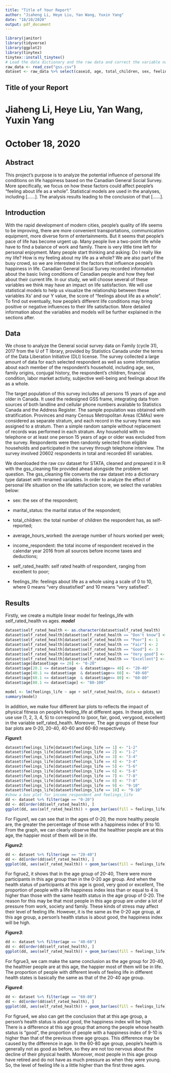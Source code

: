 ```yaml
---
title: "Title of Your Report"
author: "Jiaheng Li, Heye Liu, Yan Wang, Yuxin Yang"
date: "18/10/2020"
output: pdf_document
---
```


```r
library(janitor)
library(tidyverse)
library(ggplot2)
library(tinytex)
tinytex::install_tinytex()
# Load the data dictionary and the raw data and correct the variable names
raw_data <- read_csv("gss.csv")
dataset <- raw_data %>% select(caseid, age, total_children, sex, feelings_life, marital_status, average_hours_worked, income_respondent, self_rated_health)
```

## Title of your Report

# Jiaheng Li, Heye Liu, Yan Wang, Yuxin Yang
# October 18, 2020


## Abstract

This project’s purpose is to analyze the potential influence of personal life conditions on life happiness based on the Canadian General Social Survey. More specifically, we focus on how these factors could affect people’s “feeling about life as a whole”. Statistical models are used in the analyses, including [……]. The analysis results leading to the conclusion of that [……].

## Introduction

With the rapid development of modern cities, people’s quality of life seems to be improving, there are more convenient transportations, communication equipment, more diverse form of entertainments. But it seems that people’s pace of life has become urgent up. Many people live a two-point life while have to find a balance of work and family. There is very little time left for personal enjoyment. Many people start thinking and asking: Do I really like my life? How is my feeling about my life as a whole? We are also part of the busy crowd, so we are interested in the factors that influence people’s happiness in life. Canadian General Social Survey recorded information about the basic living conditions of Canadian people and how they feel about their current life. In our study, we will choose several of these variables we think may have an impact on life satisfaction. We will use statistical models to help us visualize the relationship between these variables Xs’ and our Y value, the score of “feelings about life as a whole”. To find out eventually, how people’s different life conditions may bring positive or negative influences to their life satisfaction. More detailed information about the variables and models will be further explained in the sections after.

## Data

  We chose to analyze the General social survey data on Family (cycle 31), 2017 from the U of T library, provided by Statistics Canada under the terms of the Data Liberation Initiative (DLI) license. The survey collected a large amount of data for each selected respondent as well as some information about each member of the respondent’s household, including age, sex, family origins, conjugal history, the respondent’s children, financial condition, labor market activity, subjective well-being and feelings about life as a whole. 
  
  The target population of this survey includes all persons 15 years of age and older in Canada. It used the redesigned GSS frame, integrating data from sources of both landline and cellular phone numbers available to Statistics Canada and the Address Register. The sample population was obtained with stratification. Provinces and many Census Metropolitan Areas (CMAs) were considered as separate stratum, and each record in the survey frame was assigned to a stratum. Then a simple random sample without replacement of records was performed in each stratum. Any household with no telephone or at least one person 15 years of age or older was excluded from the survey. Respondents were then randomly selected from eligible households and participated in the survey through telephone interview. The survey involved 20602 respondents in total and recorded 81 variables.
  
  We downloaded the raw csv dataset for STATA, cleaned and prepared it in R with the gss_cleaning file provided ahead alongside the problem set question. The gss_cleaning file converts the raw dataset into a dictionary type dataset with renamed variables. In order to analyze the effect of personal life situation on the life satisfaction score, we select the variables below:
  
+ sex: the sex of the respondent;

+ marital_status: the marital status of the respondent;

+ total_children: the total number of children the respondent has, as self-reported;

+ average_hours_worked: the average number of hours worked per week;

+ income_respondent:  the total income of respondent received in the calendar year 2016 from all sources before income taxes and deductions;

+ self_rated_health: self rated health of respondent, ranging from excellent to poor;

+ feelings_life: feelings about life as a whole using a scale of 0 to 10, where 0 means "very dissatisfied" and 10 means "very satisfied".



## Results
Firstly, we create a multiple linear model for feelings_life with self_rated_health vs ages.
***model***
```r
dataset$self_rated_health <- as.character(dataset$self_rated_health)
dataset$self_rated_health[dataset$self_rated_health == "Don't know"] <- 0
dataset$self_rated_health[dataset$self_rated_health == "Poor"] <- 1
dataset$self_rated_health[dataset$self_rated_health == "Fair"] <- 2
dataset$self_rated_health[dataset$self_rated_health == "Good"] <- 3
dataset$self_rated_health[dataset$self_rated_health == "Very good"] <- 4
dataset$self_rated_health[dataset$self_rated_health == "Excellent"] <- 5
dataset$age[dataset$age <= 20] <- "0-20"
dataset$age[20.1 <= dataset$age  & dataset$age<= 40] <- "20-40"
dataset$age[40.1 <= dataset$age  & dataset$age<= 60] <- "40-60"
dataset$age[60.1 <= dataset$age  & dataset$age<= 80] <- "60-80"
dataset$age[80.1 <= dataset$age] <- "80-100"

model <- lm(feelings_life ~ age + self_rated_health, data = dataset)
summary(model)
```

In addition, we make four different bar plots to reflects the impact of physical fitness on people's feeling_life at different ages. In these plots, we use use (1, 2, 3, 4, 5)  to correspond to (poor, fair, good, verygood, excellent) in the variable self_rated_health. Moreover, The age groups of these four bar plots are 0-20, 20-40, 40-60 and 60-80 respectively.

***Figure1***:

```r
dataset$feelings_life[dataset$feelings_life == 1] <- "1-2"
dataset$feelings_life[dataset$feelings_life == 2] <- "1-2"
dataset$feelings_life[dataset$feelings_life == 3] <- "3-4"
dataset$feelings_life[dataset$feelings_life == 4] <- "3-4"
dataset$feelings_life[dataset$feelings_life == 5] <- "5-6"
dataset$feelings_life[dataset$feelings_life == 6] <- "5-6"
dataset$feelings_life[dataset$feelings_life == 7] <- "7-8"
dataset$feelings_life[dataset$feelings_life == 8] <- "7-8"
dataset$feelings_life[dataset$feelings_life == 9] <- "9-10"
dataset$feelings_life[dataset$feelings_life == 10] <- "9-10"
#show a box plot for income_respondent and feelings_life
dd <- dataset %>% filter(age == "0-20")
dd <- dd[order(dd$self_rated_health), ]
ggplot(dd, aes(self_rated_health)) + geom_bar(aes(fill = feelings_life))
```

For Figure1, we can see that in the ages of 0-20, the more healthy people are, the greater the percentage of those with a happiness index of 9 to 10. From the graph, we can clearly observe that the healthier people are at this age, the happier most of them will be in life.

***Figure2***:

```r
dd <- dataset %>% filter(age == "20-40")
dd <- dd[order(dd$self_rated_health), ]
ggplot(dd, aes(self_rated_health)) + geom_bar(aes(fill = feelings_life))
```

For figrue2, it shows that in the age group of 20-40, There were more participants in this age group than in the 0-20 age group. And when the health status of participants at this age is good, very good or excellent, The proportion of people with a life happiness index less than or equal to 4 is higher than those with the same health status in the age group of 0-20. The reason for this may be that most people in this age group are under a lot of pressure from work, society and family. These kinds of stress may affect their level of feeling life. However, it is the same as the 0-20 age group, at this age group, a person's health status is about good, the happiness index will be high.

***Figure3***:

```r
dd <- dataset %>% filter(age == "40-60")
dd <- dd[order(dd$self_rated_health), ]
ggplot(dd, aes(self_rated_health)) + geom_bar(aes(fill = feelings_life))
```

For figrue3, we cam make the same conclusion as the age group for 20-40,  the healthier people are at this age, the happier most of them will be in life. The proportion of people with different levels of feeling life in different health states is basically the same as that of the 20-40 age group. 

***Figure4***:

```r
dd <- dataset %>% filter(age == "60-80")
dd <- dd[order(dd$self_rated_health), ]
ggplot(dd, aes(self_rated_health)) + geom_bar(aes(fill = feelings_life))
```

For figrue4, we also can get the conclusion that at this age group, a person's health status is about good, the happiness index will be high. There is a difference at this age group that among the people whose health status is "good", the proportion of people with a happiness index of 9-10 is higher than that of the previous three age groups. This difference may be caused by the difference in age. In the 60-80 age group, people's health is generally not as good as before, so they are not too nervous about the decline of their physical health. Moreover, most people in this age group have retired and do not have as much pressure as when they were young. So, the level of feeling life is a little higher than the first three ages.






